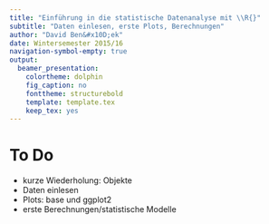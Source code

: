 ```yaml
---
title: "Einführung in die statistische Datenanalyse mit \\R{}"
subtitle: "Daten einlesen, erste Plots, Berechnungen"
author: "David Ben&#x10D;ek"
date: Wintersemester 2015/16
navigation-symbol-empty: true
output:
  beamer_presentation:
    colortheme: dolphin
    fig_caption: no
    fonttheme: structurebold
    template: template.tex
    keep_tex: yes
---
```


# To Do

- kurze Wiederholung: Objekte
- Daten einlesen
- Plots: base und ggplot2
- erste Berechnungen/statistische Modelle